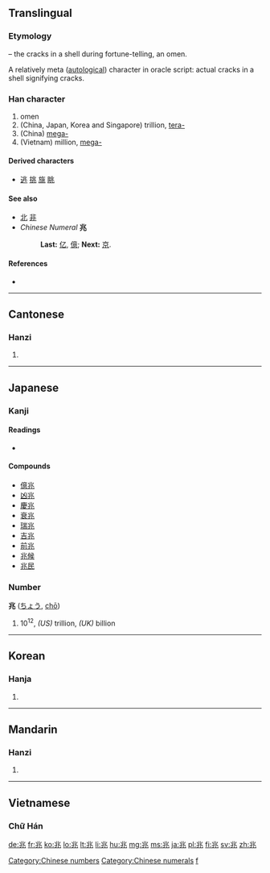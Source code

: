 ==Translingual==
===Etymology===
{{liushu|p}} – the cracks in a shell during fortune-telling, an omen.

A relatively meta ([[autological]]) character in oracle script: actual cracks in a shell signifying cracks.

===Han character===
{{Han char|rn=10|rad=儿|as=04|sn=6|four=3211<sub>3</sub>|canj=中一山人 (LMUO)}}

#omen
#(China, Japan, Korea and Singapore) trillion, [[tera-]]
#(China) [[mega-]]
#(Vietnam) million, [[mega-]]

====Derived characters====
* [[逃]] [[挑]] [[旐]] [[眺]]

====See also====
* [[北]] [[非]] <!-- visually similar -->
*''Chinese Numeral'' '''兆'''
*:'''Last:''' [[亿]], [[億]]; '''Next:''' [[京]]. 

====References====
* {{Han ref|kx=0124.030|dkj=01347|dj=0260.040|hdz=10268.020|uh=5146|ud=20806|bh=A5FC|bd=42492}}

[[Category:Chinese numbers]]
[[Category:Chinese numerals]]
----

==Cantonese==

===Hanzi===
{{yue-hanzi|jyut=|y=siu6}}

# {{defn|lang=yue|sort=儿04}}

----

==Japanese==

===Kanji===
{{ja-kanji|grade=4|rs=儿04}}

====Readings====
* {{ja-readings|on=[[ちょう]] (''chō'')|kun=[[きざす]] ([[兆す]], ''kizasu''), [[きざし]] ([[兆し]], ''kizashi'')|nanori=[[とき]] (''toki''), [[よし]] (''yoshi'')}}

====Compounds====
* [[億兆]]
* [[凶兆]]
* [[慶兆]]
* [[衰兆]]
* [[瑞兆]]
* [[吉兆]]
* [[前兆]]
* [[兆候]]
* [[兆民]]

===Number===
'''兆''' ([[ちょう]], [[chō]])

# 10<sup>12</sup>, ''(US)'' trillion, ''(UK)'' billion

[[Category:Japanese numbers| f]]

----

==Korean==

===Hanja===
{{ko-hanja|hangeul=조|rv=jo|mr=cho}}

# {{defn|lang=ko|sort=儿04}}

----

==Mandarin==

===Hanzi===
{{cmn-hanzi|pin=[[zhào]] ([[zhao4]])|wg=chao<sup>4</sup>}}

# {{defn|lang=cmn|sort=儿04}}

----

==Vietnamese==

===Chữ Hán===
{{rfc-header|Chữ Hán}}
{{vi-hantu|[[triệu]], [[diệu]], [[điềm]], [[giệu]]|rs=儿04}}

[[de:兆]]
[[fr:兆]]
[[ko:兆]]
[[lo:兆]]
[[lt:兆]]
[[li:兆]]
[[hu:兆]]
[[mg:兆]]
[[ms:兆]]
[[ja:兆]]
[[pl:兆]]
[[fi:兆]]
[[sv:兆]]
[[zh:兆]]